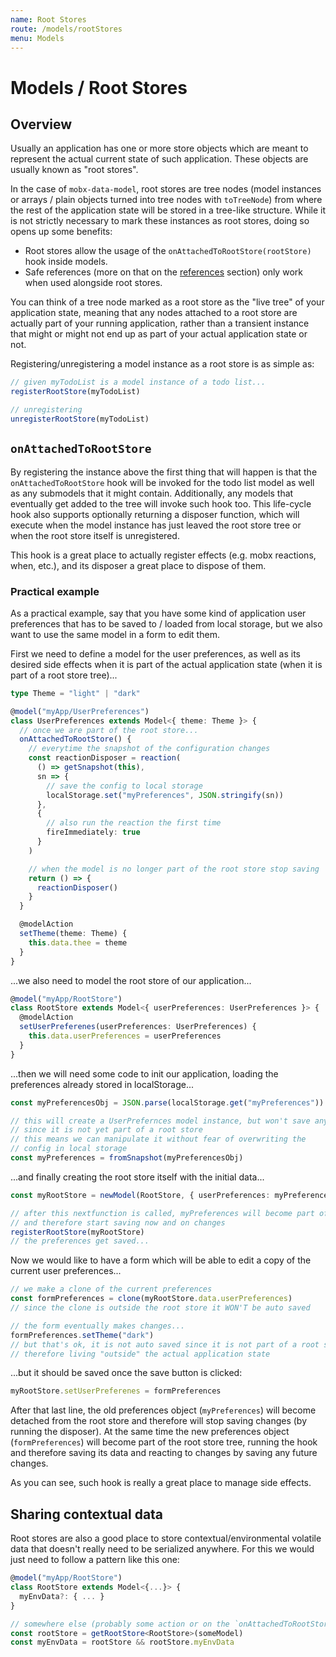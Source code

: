```yaml
---
name: Root Stores
route: /models/rootStores
menu: Models
---
```


# Models / Root Stores

## Overview

Usually an application has one or more store objects which are meant to represent the actual current state of such application. These objects are usually known as "root stores".

In the case of `mobx-data-model`, root stores are tree nodes (model instances or arrays / plain objects turned into tree nodes with `toTreeNode`) from where the rest of the application state will be stored in a tree-like structure.
While it is not strictly necessary to mark these instances as root stores, doing so opens up some benefits:

- Root stores allow the usage of the `onAttachedToRootStore(rootStore)` hook inside models.
- Safe references (more on that on the [references](../references) section) only work when used alongside root stores.

You can think of a tree node marked as a root store as the "live tree" of your application state, meaning that any nodes attached to a root store are actually part of your running application, rather than a transient instance that might or might not end up as part of your actual application state or not.

Registering/unregistering a model instance as a root store is as simple as:

```ts
// given myTodoList is a model instance of a todo list...
registerRootStore(myTodoList)

// unregistering
unregisterRootStore(myTodoList)
```

## `onAttachedToRootStore`

By registering the instance above the first thing that will happen is that the `onAttachedToRootStore` hook will be invoked for the todo list model as well as any submodels that it might contain. Additionally, any models that eventually get added to the tree will invoke such hook too.
This life-cycle hook also supports optionally returning a disposer function, which will execute when the model instance has just leaved the root store tree or when the root store itself is unregistered.

This hook is a great place to actually register effects (e.g. mobx reactions, when, etc.), and its disposer a great place to dispose of them.

### Practical example

As a practical example, say that you have some kind of application user preferences that has to be saved to / loaded from local storage, but we also want to use the same model in a form to edit them.

First we need to define a model for the user preferences, as well as its desired side effects when it is part of the actual application state (when it is part of a root store tree)...

```ts
type Theme = "light" | "dark"

@model("myApp/UserPreferences")
class UserPreferences extends Model<{ theme: Theme }> {
  // once we are part of the root store...
  onAttachedToRootStore() {
    // everytime the snapshot of the configuration changes
    const reactionDisposer = reaction(
      () => getSnapshot(this),
      sn => {
        // save the config to local storage
        localStorage.set("myPreferences", JSON.stringify(sn))
      },
      {
        // also run the reaction the first time
        fireImmediately: true
      }
    )

    // when the model is no longer part of the root store stop saving
    return () => {
      reactionDisposer()
    }
  }

  @modelAction
  setTheme(theme: Theme) {
    this.data.thee = theme
  }
}
```

...we also need to model the root store of our application...

```ts
@model("myApp/RootStore")
class RootStore extends Model<{ userPreferences: UserPreferences }> {
  @modelAction
  setUserPreferenes(userPreferences: UserPreferences) {
    this.data.userPreferences = userPreferences
  }
}
```

...then we will need some code to init our application, loading the preferences already stored in localStorage...

```ts
const myPreferencesObj = JSON.parse(localStorage.get("myPreferences"))

// this will create a UserPrefernces model instance, but won't save any changes yet
// since it is not yet part of a root store
// this means we can manipulate it without fear of overwriting the
// config in local storage
const myPreferences = fromSnapshot(myPreferencesObj)
```

...and finally creating the root store itself with the initial data...

```ts
const myRootStore = newModel(RootStore, { userPreferences: myPreferences })

// after this nextfunction is called, myPreferences will become part of a root store
// and therefore start saving now and on changes
registerRootStore(myRootStore)
// the preferences get saved...
```

Now we would like to have a form which will be able to edit a copy of the current user preferences...

```ts
// we make a clone of the current preferences
const formPreferences = clone(myRootStore.data.userPreferences)
// since the clone is outside the root store it WON'T be auto saved

// the form eventually makes changes...
formPreferences.setTheme("dark")
// but that's ok, it is not auto saved since it is not part of a root store,
// therefore living "outside" the actual application state
```

...but it should be saved once the save button is clicked:

```ts
myRootStore.setUserPreferenes = formPreferences
```

After that last line, the old preferences object (`myPreferences`) will become detached from the root store and therefore will stop saving changes (by running the disposer).
At the same time the new preferences object (`formPreferences`) will become part of the root store tree, running the hook and therefore saving its data and reacting to changes by saving any future changes.

As you can see, such hook is really a great place to manage side effects.

## Sharing contextual data

Root stores are also a good place to store contextual/environmental volatile data that doesn't really need to be serialized anywhere.
For this we would just need to follow a pattern like this one:

```ts
@model("myApp/RootStore")
class RootStore extends Model<{...}> {
  myEnvData?: { ... }
}

// somewhere else (probably some action or on the `onAttachedToRootStore` hook)
const rootStore = getRootStore<RootStore>(someModel)
const myEnvData = rootStore && rootStore.myEnvData
```

